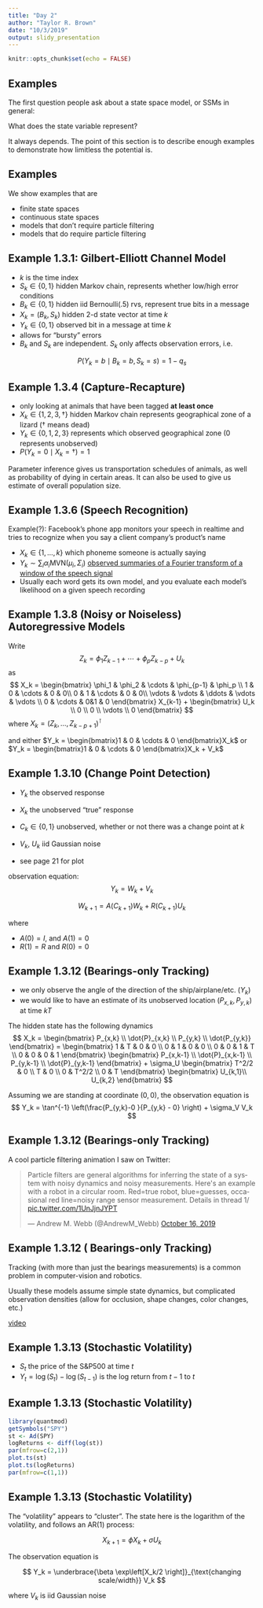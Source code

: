 ```yaml
---
title: "Day 2"
author: "Taylor R. Brown"
date: "10/3/2019"
output: slidy_presentation
---
```


```r
knitr::opts_chunk$set(echo = FALSE)
```

## Examples

The first question people ask about a state space model, or SSMs in general:

What does the state variable represent?

It always depends. The point of this section is to describe enough examples to demonstrate how limitless the potential is.


## Examples

We show examples that are 

- finite state spaces
- continuous state spaces
- models that don't require particle filtering
- models that do require particle filtering

## Example 1.3.1: Gilbert-Elliott Channel Model

- $k$ is the time index
- $S_k \in \{0,1\}$ hidden Markov chain, represents whether low/high error conditions
- $B_k \in \{0,1\}$ hidden iid $\text{Bernoulli}(.5)$ rvs, represent true bits in a message
- $X_k = (B_k,S_k)$ hidden 2-d state vector at time $k$
- $Y_k \in \{0,1\}$ observed bit in a message at time $k$
- allows for "bursty" errors
- $B_k$ and $S_k$ are independent. $S_k$ only affects observation errors, i.e.

$$
P(Y_k = b \mid B_k = b, S_k = s) = 1-q_s
$$

## Example 1.3.4 (Capture-Recapture)

- only looking at animals that have been tagged **at least once**
- $X_k \in \{1,2,3,\dagger\}$ hidden Markov chain represents geographical zone of a lizard ($\dagger$ means dead)
- $Y_k \in \{0,1,2,3\}$ represents which observed geographical zone ($0$ represents unobserved)
- $P(Y_k = 0 \mid X_k = \dagger) = 1$

Parameter inference gives us transportation schedules of animals, as well as probability of dying in certain areas. It can also be used to give us estimate of overall population size. 

## Example 1.3.6 (Speech Recognition)

Example(?): Facebook's phone app monitors your speech in realtime and tries to recognize when you say a client company's product's name

- $X_k \in \{1,\ldots,k\}$ which phoneme someone is actually saying
- $Y_k \sim \sum_{i} \alpha_i \text{MVN}(\mu_i, \Sigma_i)$ [observed summaries of a Fourier transform of a window of the speech signal](https://en.wikipedia.org/wiki/Mel-frequency_cepstrum)
- Usually each word gets its own model, and you evaluate each model's likelihood on a given speech recording

## Example 1.3.8 (Noisy or Noiseless) Autoregressive Models

Write 
$$
Z_{k} = \phi_1 Z_{k-1} + \cdots + \phi_p Z_{k-p} + U_k
$$
as 
$$
X_k = 
\begin{bmatrix}
\phi_1 & \phi_2 & \cdots & \phi_{p-1} & \phi_p \\
1 & 0 & \cdots & 0 & 0\\
0 & 1 & \cdots & 0 & 0\\
\vdots & \vdots & \ddots & \vdots & \vdots \\
0 & \cdots & 0&1 & 0
\end{bmatrix}
X_{k-1} + 
\begin{bmatrix}
U_k \\
0 \\
0 \\
\vdots \\
0
\end{bmatrix}
$$
where $X_k = (Z_k, \ldots, Z_{k-p+1})^\intercal$

and either $Y_k = \begin{bmatrix}1 & 0 & \cdots & 0 \end{bmatrix}X_k$ or $Y_k = \begin{bmatrix}1 & 0 & \cdots & 0 \end{bmatrix}X_k + V_k$


## Example 1.3.10 (Change Point Detection) 

- $Y_k$ the observed response

- $X_k$ the unobserved "true" response

- $C_k \in \{0,1\}$ unobserved, whether or not there was a change point at $k$

- $V_k$, $U_k$ iid Gaussian noise

- see page 21 for plot

observation equation:
$$
Y_k = W_k + V_k
$$

$$
W_{k+1} = A(C_{k+1})W_k + R(C_{k+1})U_{k}
$$

where 

- $A(0) = I$, and $A(1) = 0$
- $R(1) = R$ and $R(0) = 0$


## Example 1.3.12 (Bearings-only Tracking)

- we only observe the angle of the direction of the ship/airplane/etc. ($Y_k$)
- we would like to have an estimate of its unobserved location $(P_{x,k}, P_{y,k})$ at time $kT$

The hidden state has the following dynamics
$$
X_k = 
\begin{bmatrix}
P_{x,k} \\
\dot{P}_{x,k} \\
P_{y,k} \\
\dot{P_{y,k}}
\end{bmatrix}
=
\begin{bmatrix}
1 & T & 0 & 0 \\
0 & 1 & 0 & 0 \\
0 & 0 & 1 & T \\
0 & 0 & 0 & 1
\end{bmatrix}
\begin{bmatrix}
P_{x,k-1} \\
\dot{P}_{x,k-1} \\
P_{y,k-1} \\
\dot{P}_{y,k-1}
\end{bmatrix}
+
\sigma_U
\begin{bmatrix}
T^2/2 & 0 \\
T & 0 \\
0 & T^2/2 \\
0 & T
\end{bmatrix}
\begin{bmatrix}
U_{k,1}\\
U_{k,2}
\end{bmatrix}
$$

Assuming we are standing at coordinate $(0,0)$, the observation equation is
$$
Y_k = \tan^{-1} \left(\frac{P_{y,k}-0 }{P_{y,k} - 0} \right) + \sigma_V V_k
$$

## Example 1.3.12 (Bearings-only Tracking)

A cool particle filtering animation I saw on Twitter:

<blockquote class="twitter-tweet"><p lang="en" dir="ltr">Particle filters are general algorithms for inferring the state of a system with noisy dynamics and noisy measurements. Here&#39;s an example with a robot in a circular room. Red=true robot, blue=guesses, occasional red line=noisy range sensor measurement. Details in thread 1/ <a href="https://t.co/1UnJjnJYPT">pic.twitter.com/1UnJjnJYPT</a></p>&mdash; Andrew M. Webb (@AndrewM_Webb) <a href="https://twitter.com/AndrewM_Webb/status/1184559073913704448?ref_src=twsrc%5Etfw">October 16, 2019</a></blockquote> <script async src="https://platform.twitter.com/widgets.js" charset="utf-8"></script> 


## Example 1.3.12 ( Bearings-only Tracking)

Tracking (with more than just the bearings measurements) is a common problem in computer-vision and robotics.

Usually these models assume simple state dynamics, but complicated observation densities (allow for occlusion, shape changes, color changes, etc.)

[video](https://www.youtube.com/embed/qTD8yVJyhfs)

## Example 1.3.13 (Stochastic Volatility)

- $S_t$ the price of the S\&P500 at time $t$
- $Y_t = \log(S_t) - \log(S_{t-1})$ is the log return from $t-1$ to $t$

## Example 1.3.13 (Stochastic Volatility)

```r
library(quantmod)
getSymbols("SPY")
st <- Ad(SPY)
logReturns <- diff(log(st))
par(mfrow=c(2,1))
plot.ts(st)
plot.ts(logReturns)
par(mfrow=c(1,1))
```


## Example 1.3.13 (Stochastic Volatility)

The "volatility" appears to "cluster". The state here is the logarithm of the volatility, and follows an AR(1) process:

$$
X_{k+1} = \phi X_k + \sigma U_k
$$

The observation equation is

$$
Y_k = \underbrace{\beta \exp\left[X_k/2 \right]}_{\text{changing scale/width}} V_k
$$

where $V_k$ is iid Gaussian noise